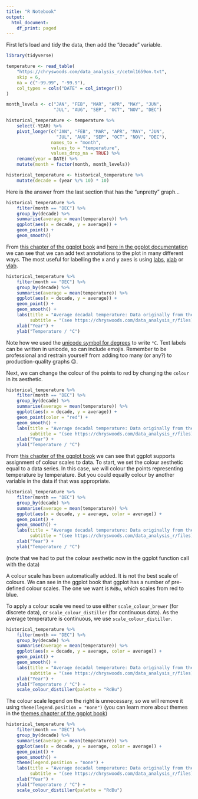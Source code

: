 ```yaml
---
title: "R Notebook"
output:   
  html_document:
    df_print: paged
---
```


First let's load and tidy the data, then add the "decade" variable.

```r
library(tidyverse)

temperature <- read_table(
    "https://chryswoods.com/data_analysis_r/cetml1659on.txt",
    skip = 6,
    na = c("-99.99", "-99.9"),
    col_types = cols("DATE" = col_integer())
)

month_levels <- c("JAN", "FEB", "MAR", "APR", "MAY", "JUN",
                  "JUL", "AUG", "SEP", "OCT", "NOV", "DEC")

historical_temperature <- temperature %>%
    select(-YEAR) %>%
    pivot_longer(c("JAN", "FEB", "MAR", "APR", "MAY", "JUN",
                   "JUL", "AUG", "SEP", "OCT", "NOV", "DEC"),
                 names_to = "month",
                 values_to = "temperature",
                 values_drop_na = TRUE) %>%
    rename(year = DATE) %>%
    mutate(month = factor(month, month_levels))

historical_temperature <- historical_temperature %>%
    mutate(decade = (year %/% 10) * 10)
```

Here is the answer from the last section that has the "unpretty" graph...

```r
historical_temperature %>%
    filter(month == "DEC") %>%
    group_by(decade) %>%
    summarise(average = mean(temperature)) %>%
    ggplot(aes(x = decade, y = average)) + 
    geom_point() +
    geom_smooth()
```

From [this chapter of the ggplot book](https://ggplot2-book.org/annotations.html)
and [here in the ggplot documentation](https://ggplot2.tidyverse.org/reference/labs.html)
we can see that we can add text annotations to the plot in many different ways.
The most useful for labelling the x and y axes is using 
[labs](https://ggplot2.tidyverse.org/reference/labs.html), [xlab](https://ggplot2.tidyverse.org/reference/labs.html) or
[ylab](https://ggplot2.tidyverse.org/reference/labs.html).

```r
historical_temperature %>%
    filter(month == "DEC") %>%
    group_by(decade) %>%
    summarise(average = mean(temperature)) %>%
    ggplot(aes(x = decade, y = average)) + 
    geom_point() +
    geom_smooth() +
    labs(title = "Average decadal temperature: Data originally from the Met Office",
         subtitle = "(see https://chryswoods.com/data_analysis_r/files)") +
    xlab("Year") +
    ylab("Temperature / °C")
```

Note how we used the [unicode symbol for degrees](https://en.wikipedia.org/wiki/Degree_symbol)
to write `°C`. Text labels can be written in unicode, so can include emojis. 
Remember to be professional and restrain yourself from adding too many (or any?)
to production-quality graphs 😉.

Next, we can change the colour of the points to red by changing the `colour` in 
its aesthetic.

```r
historical_temperature %>%
    filter(month == "DEC") %>%
    group_by(decade) %>%
    summarise(average = mean(temperature)) %>%
    ggplot(aes(x = decade, y = average)) + 
    geom_point(color = "red") +
    geom_smooth() +
    labs(title = "Average decadal temperature: Data originally from the Met Office",
         subtitle = "(see https://chryswoods.com/data_analysis_r/files)") +
    xlab("Year") +
    ylab("Temperature / °C")
```

From [this chapter of the ggplot book](https://ggplot2-book.org/scale-colour.html) we can 
see that ggplot supports assignment of colour scales to data. To start, we set the colour
aesthetic equal to a data series. In this case, we will colour the points representing
temperature by temperature. But you could equally colour by another variable in the 
data if that was appropriate.

```r
historical_temperature %>%
    filter(month == "DEC") %>%
    group_by(decade) %>%
    summarise(average = mean(temperature)) %>%
    ggplot(aes(x = decade, y = average, color = average)) + 
    geom_point() +
    geom_smooth() +
    labs(title = "Average decadal temperature: Data originally from the Met Office",
         subtitle = "(see https://chryswoods.com/data_analysis_r/files)") +
    xlab("Year") +
    ylab("Temperature / °C")
```

(note that we had to put the colour aesthetic now in the ggplot function call
with the data)

A colour scale has been automatically added. It is not the best scale of colours.
We can see in the ggplot book that ggplot has a number of pre-defined colour
scales. The one we want is `RdBu`, which scales from red to blue.

To apply a colour scale we need to use either `scale_colour_brewer` (for discrete
data), or `scale_colour_distiller` (for continuous data). As the average
temperature is continuous, we use `scale_colour_distiller`.

```r
historical_temperature %>%
    filter(month == "DEC") %>%
    group_by(decade) %>%
    summarise(average = mean(temperature)) %>%
    ggplot(aes(x = decade, y = average, color = average)) + 
    geom_point() +
    geom_smooth() +
    labs(title = "Average decadal temperature: Data originally from the Met Office",
         subtitle = "(see https://chryswoods.com/data_analysis_r/files)") +
    xlab("Year") +
    ylab("Temperature / °C") +
    scale_colour_distiller(palette = "RdBu")
```

The colour scale legend on the right is unnecessary, so we will remove it
using `theme(legend.position = "none")` (you can learn more about themes
in the [themes chapter of the ggplot book](https://ggplot2-book.org/polishing.html))

```r
historical_temperature %>%
    filter(month == "DEC") %>%
    group_by(decade) %>%
    summarise(average = mean(temperature)) %>%
    ggplot(aes(x = decade, y = average, color = average)) + 
    geom_point() +
    geom_smooth() +
    theme(legend.position = "none") +
    labs(title = "Average decadal temperature: Data originally from the Met Office",
         subtitle = "(see https://chryswoods.com/data_analysis_r/files)") +
    xlab("Year") +
    ylab("Temperature / °C") +
    scale_colour_distiller(palette = "RdBu")
```




